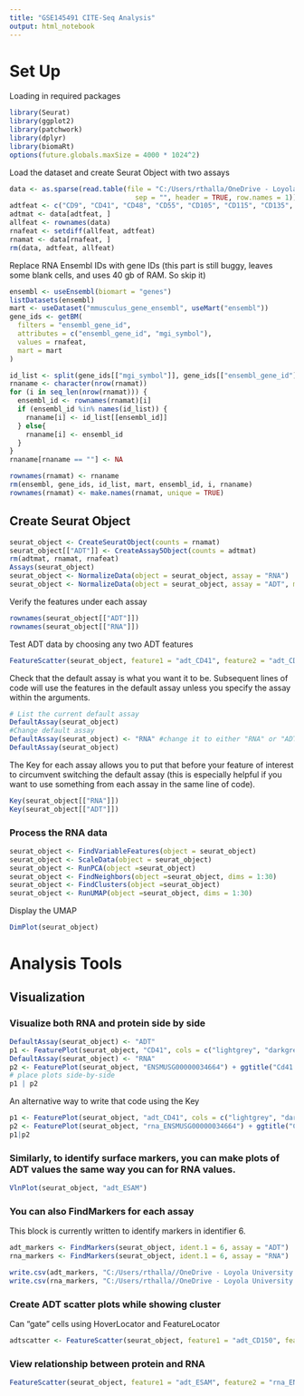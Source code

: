 ```yaml
---
title: "GSE145491 CITE-Seq Analysis"
output: html_notebook
---
```


# Set Up

Loading in required packages
```r
library(Seurat)
library(ggplot2)
library(patchwork)
library(dplyr)
library(biomaRt)
options(future.globals.maxSize = 4000 * 1024^2)
```

Load the dataset and create Seurat Object with two assays

```r
data <- as.sparse(read.table(file = "C:/Users/rthalla/OneDrive - Loyola University Chicago/Zhang Lab/RNASeq/Cite-seq/GSE145491/GSE145491_UMIsMatrix.txt.gz",
                               sep = "", header = TRUE, row.names = 1))
adtfeat <- c("CD9", "CD41", "CD48", "CD55", "CD105", "CD115", "CD135", "CD150", "CXCR4", "ESAM", "CD4")
adtmat <- data[adtfeat, ]
allfeat <- rownames(data)
rnafeat <- setdiff(allfeat, adtfeat)
rnamat <- data[rnafeat, ]
rm(data, adtfeat, allfeat)
```

Replace RNA Ensembl IDs with gene IDs (this part is still buggy, leaves some blank cells, and uses 40 gb of RAM. So skip it)
```r
ensembl <- useEnsembl(biomart = "genes")
listDatasets(ensembl)
mart <- useDataset("mmusculus_gene_ensembl", useMart("ensembl"))
gene_ids <- getBM(
  filters = "ensembl_gene_id",
  attributes = c("ensembl_gene_id", "mgi_symbol"),
  values = rnafeat,
  mart = mart
)

id_list <- split(gene_ids[["mgi_symbol"]], gene_ids[["ensembl_gene_id"]])
rnaname <- character(nrow(rnamat))
for (i in seq_len(nrow(rnamat))) {
  ensembl_id <- rownames(rnamat)[i]
  if (ensembl_id %in% names(id_list)) {
    rnaname[i] <- id_list[[ensembl_id]]
  } else{
    rnaname[i] <- ensembl_id
  }
}
rnaname[rnaname == ""] <- NA

rownames(rnamat) <- rnaname
rm(ensembl, gene_ids, id_list, mart, ensembl_id, i, rnaname)
rownames(rnamat) <- make.names(rnamat, unique = TRUE)

```

## Create Seurat Object
```r
seurat_object <- CreateSeuratObject(counts = rnamat)
seurat_object[["ADT"]] <- CreateAssay5Object(counts = adtmat)
rm(adtmat, rnamat, rnafeat)
Assays(seurat_object)
seurat_object <- NormalizeData(object = seurat_object, assay = "RNA")
seurat_object <- NormalizeData(object = seurat_object, assay = "ADT", method = "CLR")
```

Verify the features under each assay
```r
rownames(seurat_object[["ADT"]])
rownames(seurat_object[["RNA"]])
```

Test ADT data by choosing any two ADT features
```r
FeatureScatter(seurat_object, feature1 = "adt_CD41", feature2 = "adt_CD105")
```


Check that the default assay is what you want it to be. Subsequent lines of code will use the features in the default assay unless you specify the assay within the arguments.
```r
# List the current default assay
DefaultAssay(seurat_object)
#Change default assay
DefaultAssay(seurat_object) <- "RNA" #change it to either "RNA" or "ADT"
DefaultAssay(seurat_object)
```

The Key for each assay allows you to put that before your feature of interest to circumvent switching the default assay (this is especially helpful if you want to use something from each assay in the same line of code).
```r
Key(seurat_object[["RNA"]])
Key(seurat_object[["ADT"]])
```


### Process the RNA data
```r
seurat_object <- FindVariableFeatures(object = seurat_object)
seurat_object <- ScaleData(object = seurat_object)
seurat_object <- RunPCA(object =seurat_object)
seurat_object <- FindNeighbors(object =seurat_object, dims = 1:30)
seurat_object <- FindClusters(object =seurat_object)
seurat_object <- RunUMAP(object =seurat_object, dims = 1:30)
```

Display the UMAP
```r
DimPlot(seurat_object)
```

# Analysis Tools

## Visualization
### Visualize both RNA and protein side by side
```r
DefaultAssay(seurat_object) <- "ADT"
p1 <- FeaturePlot(seurat_object, "CD41", cols = c("lightgrey", "darkgreen")) + ggtitle("CD41 protein")
DefaultAssay(seurat_object) <- "RNA"
p2 <- FeaturePlot(seurat_object, "ENSMUSG00000034664") + ggtitle("Cd41 RNA")
# place plots side-by-side
p1 | p2
```

An alternative way to write that code using the Key
```r
p1 <- FeaturePlot(seurat_object, "adt_CD41", cols = c("lightgrey", "darkgreen")) + ggtitle("CD41 protein")
p2 <- FeaturePlot(seurat_object, "rna_ENSMUSG00000034664") + ggtitle("CD41 RNA")
p1|p2
```

### Similarly, to identify surface markers, you can make plots of ADT values the same way you can for RNA values.
```r
VlnPlot(seurat_object, "adt_ESAM")
```

### You can also FindMarkers for each assay
This block is currently written to identify markers in identifier 6.
```r
adt_markers <- FindMarkers(seurat_object, ident.1 = 6, assay = "ADT")
rna_markers <- FindMarkers(seurat_object, ident.1 = 6, assay = "RNA")

write.csv(adt_markers, "C:/Users/rthalla//OneDrive - Loyola University Chicago/Zhang Lab/RNASeq/Cite-seq/GSE145491/adtmarkers.csv")
write.csv(rna_markers, "C:/Users/rthalla//OneDrive - Loyola University Chicago/Zhang Lab/RNASeq/Cite-seq/GSE145491/rnamarkers.csv")
```

### Create ADT scatter plots while showing cluster

Can "gate" cells using HoverLocator and FeatureLocator
```r
adtscatter <- FeatureScatter(seurat_object, feature1 = "adt_CD150", feature2 = "adt_CD105")

```

### View relationship between protein and RNA
```r
FeatureScatter(seurat_object, feature1 = "adt_ESAM", feature2 = "rna_ENSMUSG00000001946")
```
